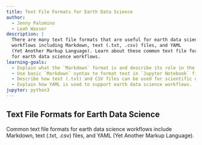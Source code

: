 ```yaml
---
title: Text File Formats for Earth Data Science
author:
  - Jenny Palomino
  - Leah Wasser
description: |
  There are many text file formats that are useful for earth data science
  workflows including Markdown, text (.txt, .csv) files, and YAML
  (Yet Another Markup Language). Learn about these common text file formats
  for earth data science workflows.
learning-goals:
  - Explain what the `Markdown` format is and describe its role in the documentation of earth data science workflows.
  - Use basic `Markdown` syntax to format text in `Jupyter Notebook` files.
  - Describe how text (.txt) and CSV files can be used for scientific data.
  - Explain how YAML is used to support earth data science workflows.
jupyter: python3
---
```


## Text File Formats for Earth Data Science

Common text file formats for earth data science workflows include Markdown, text (.txt, .csv) files, and YAML (Yet Another Markup Language).